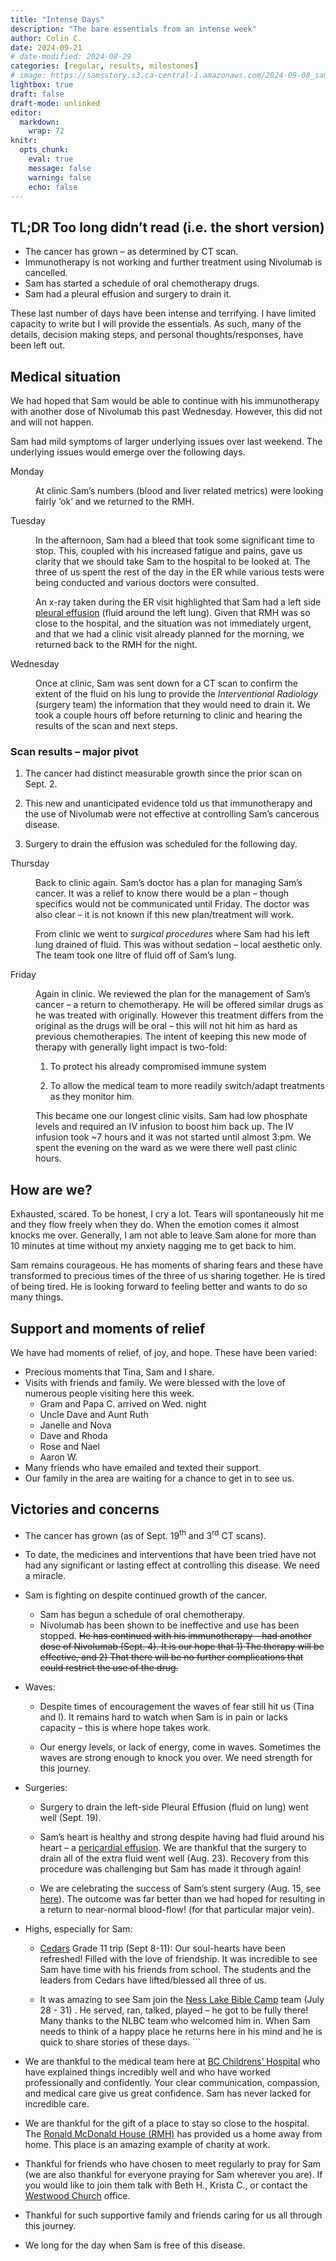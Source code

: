 ```yaml
---
title: "Intense Days"
description: "The bare essentials from an intense week"
author: Colin C.
date: 2024-09-21
# date-modified: 2024-08-29
categories: [regular, results, milestones]
# image: https://samsstory.s3.ca-central-1.amazonaws.com/2024-09-08_sam-waits-4-cedars.jpg
lightbox: true
draft: false
draft-mode: unlinked
editor: 
  markdown: 
    wrap: 72
knitr: 
  opts_chunk: 
    eval: true
    message: false
    warning: false
    echo: false
---
```


<!-- 
Since last post: 

S14 Out to Whiterock 
    - New bible for Sam at Indigo books 
    - Cafe Honolulu 
    - Frickers for football NCAA and UFC 
    - Sam and I returned to RMH while Tina stayed with her mom
D15 Sam and I chill at RMH 
    Tina goes with the family to church in Chilliwack -- incident with KF as he neglected her
    Sam and I drive to Whiterock to get Tina.  
M16 Sam and I play Helldivers together -- He had great energy that morning 
    Clinic -- seemed straight forward.  We do flag low energy... this is explained by activity over the weekend but some concern that something else is going on
    Plans with mom and Dad to have them visit. 
    Sam has little energy in the afternoon 
T17 Sam is tired in the morning but rallies by 11 
    Visit with Tios Dave and Ruth
    Sam has a bleeding hemorrhoid -- took some time to manage.  Arrived at ER at 2:30: bloodwork looked okay but numbers are trending down. X-ray suggested a left sided pleural effusion. 
    Back to RMH by 7:30 
    Brief connection with Janelle and Nova. Call with Mom
    Sam is sad a couple times through the evening -- most likely treatment will be delayed.
W18 - Clinic first thing including a CT scan -- to provide detail of the pleural effusion, regular bloodwork. Possible surgery to 
      manage the fluid on the lung.  We review the x-ray suggests near ~50% reduction of fluid.
    - Tina and I had wanted a CT -- 
    - Surgery will not be able to happen -- go get away for lunch and come back at 3:30.  
      Family lunch at Granville Island -- despite reduced breathing capacity Sam walks around the 
      market 
    - Back to clinic at for 3:pm to receive results of the CT 
      - The cancer has grown.  Although not causing issues yet, there CT shows that the disease is
        putting pressure on Sam's pulmonary artery -- causing some minor compression.  
      - Nivo will not be given -- evidence suggests this medication is causing more harm then good.  
        Treatment will need to pivot -- next steps will be determined in the days ahead.  
        It is not known if anything will work
    - walk back -- God's got me -- Yes, God has you!  
    - Sam's choice -- the plan go back to the room and break down.  Rather he decides to watch an episode from the Chosen (S1E3) the epidode where Jesus befriends the little children.  Following this his response to everthing in the day is to believe in faith that this all means "Victory".
    - Gram and Papa C. arrive and sit with Sam.  Dave and Rhoda visit 
R19 - I often go for walks in the morning before my family wakes up. On this walk I wept.  The tears 
      flowed freely as I wrestled with developments from the day before.  
    - Jacob and Molly meet us at clinic -- JR has a plan.  He is clear that he does not know if it will work, but he will try. 
    - Sam receives platelets to ensure he does not bleed during surgery
    - Janelle and Nova play games with us. 
    - Sam has surgery -- Molly comes to be his "comfort-nurse"
    - Dr. Hernandez reports the surgery went well. 
    - RMH -- G&P C are with Sam and I. 
    - Coffee out with Aaron.  Tina connects with the prayer meeting. Rose and Nael provide support




 -->

::: {.callout-note icon="false"}
## TL;DR [Too long didn't read (i.e. the short version)]{.small}

-   The cancer has grown -- as determined by CT scan.
-   Immunotherapy is not working and further treatment using Nivolumab
    is cancelled.
-   Sam has started a schedule of oral chemotherapy drugs.
-   Sam had a pleural effusion and surgery to drain it.
:::

<!-- ::: {#photo}
![Sam was excited to greet his friends as they arrived in the lower
mainland. Here Sam is watching the road awaiting their
arrival.](https://samsstory.s3.ca-central-1.amazonaws.com/2024-09-08_sam-waits-4-cedars.jpg)
::: -->

These last number of days have been intense and terrifying. I have
limited capacity to write but I will provide the essentials. As such,
many of the details, decision making steps, and personal
thoughts/responses, have been left out.

## Medical situation

We had hoped that Sam would be able to continue with his immunotherapy
with another dose of Nivolumab this past Wednesday. However, this did
not and will not happen.

Sam had mild symptoms of larger underlying issues over last weekend. The
underlying issues would emerge over the following days.

Monday

:   At clinic Sam's numbers (blood and liver related metrics) were
    looking fairly 'ok' and we returned to the RMH.

Tuesday

:   In the afternoon, Sam had a bleed that took some significant time to
    stop. This, coupled with his increased fatigue and pains, gave us
    clarity that we should take Sam to the hospital to be looked at. The
    three of us spent the rest of the day in the ER while various tests
    were being conducted and various doctors were consulted.

:   An x-ray taken during the ER visit highlighted that Sam had a left
    side [pleural
    effusion](https://www.healthlinkbc.ca/health-topics/pleural-effusion)
    (fluid around the left lung). Given that RMH was so close to the
    hospital, and the situation was not immediately urgent, and that we
    had a clinic visit already planned for the morning, we returned back
    to the RMH for the night.

Wednesday

:   Once at clinic, Sam was sent down for a CT scan to confirm the
    extent of the fluid on his lung to provide the *Interventional
    Radiology* (surgery team) the information that they would need to
    drain it. We took a couple hours off before returning to clinic and
    hearing the results of the scan and next steps.

::: callout-important
### Scan results -- major pivot

1.  The cancer had distinct measurable growth since the prior scan on
    Sept. 2.

2.  This new and unanticipated evidence told us that immunotherapy and
    the use of Nivolumab were not effective at controlling Sam's
    cancerous disease.

3.  Surgery to drain the effusion was scheduled for the following day.
:::

Thursday

:   Back to clinic again. Sam's doctor has a plan for managing Sam's
    cancer. It was a relief to know there would be a plan -- though
    specifics would not be communicated until Friday. The doctor was
    also clear -- it is not known if this new plan/treatment will work.

:   From clinic we went to *surgical procedures* where Sam had his left
    lung drained of fluid. This was without sedation -- local aesthetic
    only. The team took one litre of fluid off of Sam's lung.

Friday

:   Again in clinic. We reviewed the plan for the management of Sam's
    cancer -- a return to chemotherapy. He will be offered similar drugs
    as he was treated with originally. However this treatment differs
    from the original as the drugs will be oral -- this will not hit him
    as hard as previous chemotherapies. The intent of keeping this new
    mode of therapy with generally light impact is two-fold:

:   1.  To protect his already compromised immune system

:   2.  To allow the medical team to more readily switch/adapt
        treatments as they monitor him.

:   This became one our longest clinic visits. Sam had low phosphate
    levels and required an IV infusion to boost him back up. The IV
    infusion took \~7 hours and it was not started until almost 3:pm. We
    spent the evening on the ward as we were there well past clinic
    hours.

## How are we?

Exhausted, scared. To be honest, I cry a lot. Tears will spontaneously
hit me and they flow freely when they do. When the emotion comes it
almost knocks me over. Generally, I am not able to leave Sam alone for
more than 10 minutes at time without my anxiety nagging me to get back
to him.

Sam remains courageous. He has moments of sharing fears and these have
transformed to precious times of the three of us sharing together. He is
tired of being tired. He is looking forward to feeling better and wants
to do so many things.

## Support and moments of relief

We have had moments of relief, of joy, and hope. These have been varied:

-   Precious moments that Tina, Sam and I share.
-   Visits with friends and family. We were blessed with the love of
    numerous people visiting here this week.
    -   Gram and Papa C. arrived on Wed. night
    -   Uncle Dave and Aunt Ruth
    -   Janelle and Nova
    -   Dave and Rhoda
    -   Rose and Nael
    -   Aaron W.
-   Many friends who have emailed and texted their support.
-   Our family in the area are waiting for a chance to get in to see us.

## Victories and concerns

-   The cancer has grown (as of Sept. 19^th^ and 3^rd^ CT scans).

-   To date, the medicines and interventions that have been tried have
    not had any significant or lasting effect at controlling this
    disease. We need a miracle.

-   Sam is fighting on despite continued growth of the cancer.

    -   Sam has begun a schedule of oral chemotherapy.
    -   Nivolumab has been shown to be ineffective and use has been
        stopped. ~~He has continued with his immunotherapy -- had
        another dose of Nivolumab (Sept. 4). It is our hope that 1) The
        therapy will be effective, and 2) That there will be no further
        complications that could restrict the use of the drug.~~

-   Waves:

    -   Despite times of encouragement the waves of fear still hit us
        (Tina and I). It remains hard to watch when Sam is in pain or
        lacks capacity – this is where hope takes work.

    -   Our energy levels, or lack of energy, come in waves. Sometimes
        the waves are strong enough to knock you over. We need strength
        for this journey.

-   Surgeries:

    -   Surgery to drain the left-side Pleural Effusion (fluid on lung)
        went well (Sept. 19).

    -   Sam's heart is healthy and strong despite having had fluid
        around his heart – a [pericardial
        effusion](https://www.healthlinkbc.ca/pericardial-effusion-0).
        We are thankful that the surgery to drain all of the extra fluid
        went well (Aug. 23). Recovery from this procedure was
        challenging but Sam has made it through again!

    -   We are celebrating the success of Sam's stent surgery (Aug. 15,
        see [here](/posts/2408/2024-08-16_surgery-celebration.qmd)). The
        outcome was far better than we had hoped for resulting in a
        return to near-normal blood-flow! (for that particular major
        vein).

-   Highs, especially for Sam:

    -   [Cedars](https://cedars.bc.ca) Grade 11 trip (Sept 8-11): Our
        soul-hearts have been refreshed! Filled with the love of
        friendship. It was incredible to see Sam have time with his
        friends from school. The students and the leaders from Cedars
        have lifted/blessed all three of us.

    -    It was amazing to see Sam join the [Ness Lake Bible
        Camp](https://www.nesslakebiblecamp.com) team (July 28 - 31) .
        He served, ran, talked, played -- he got to be fully there! Many
        thanks to the NLBC team who welcomed him in. When Sam needs to
        think of a happy place he returns here in his mind and he is
        quick to share stories of these days. \`\`\`

-   We are thankful to the medical team here at [BC Childrens'
    Hospital](http://www.bcchildrens.ca) who have explained things
    incredibly well and who have worked professionally and confidently.
    Your clear communication, compassion, and medical care give us great
    confidence. Sam has never lacked for incredible care.

-   We are thankful for the gift of a place to stay so close to the
    hospital. The [Ronald McDonald House (RMH)](https://rmhbc.ca) has
    provided us a home away from home. This place is an amazing example
    of charity at work.

-   Thankful for friends who have chosen to meet regularly to pray for
    Sam (we are also thankful for everyone praying for Sam wherever you
    are). If you would like to join them talk with Beth H., Krista C.,
    or contact the [Westwood Church](https://westwoodchurch.bc.ca)
    office.

-   Thankful for such supportive family and friends caring for us all
    through this journey.

-   We long for the day when Sam is free of this disease.